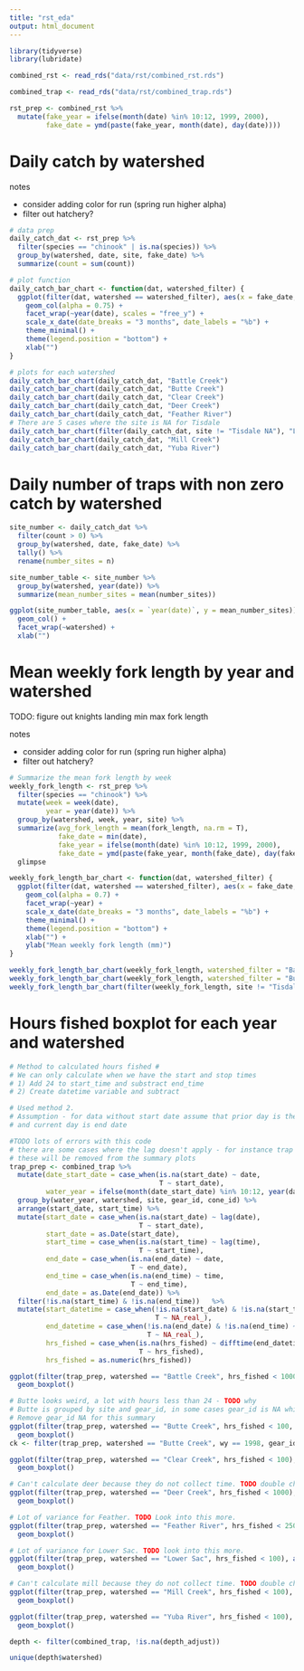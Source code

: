 ```yaml
---
title: "rst_eda"
output: html_document
---
```


```r
library(tidyverse)
library(lubridate)

combined_rst <- read_rds("data/rst/combined_rst.rds")

combined_trap <- read_rds("data/rst/combined_trap.rds")
```

```r
rst_prep <- combined_rst %>%
  mutate(fake_year = ifelse(month(date) %in% 10:12, 1999, 2000),
         fake_date = ymd(paste(fake_year, month(date), day(date))))


```

# Daily catch by watershed

notes

- consider adding color for run (spring run higher alpha)
- filter out hatchery?


```r
# data prep
daily_catch_dat <- rst_prep %>%
  filter(species == "chinook" | is.na(species)) %>%
  group_by(watershed, date, site, fake_date) %>%
  summarize(count = sum(count))

# plot function
daily_catch_bar_chart <- function(dat, watershed_filter) {
  ggplot(filter(dat, watershed == watershed_filter), aes(x = fake_date, y = count, fill = site)) +
    geom_col(alpha = 0.75) +
    facet_wrap(~year(date), scales = "free_y") +
    scale_x_date(date_breaks = "3 months", date_labels = "%b") +
    theme_minimal() +
    theme(legend.position = "bottom") +
    xlab("")
}

# plots for each watershed
daily_catch_bar_chart(daily_catch_dat, "Battle Creek")
daily_catch_bar_chart(daily_catch_dat, "Butte Creek")
daily_catch_bar_chart(daily_catch_dat, "Clear Creek")
daily_catch_bar_chart(daily_catch_dat, "Deer Creek")
daily_catch_bar_chart(daily_catch_dat, "Feather River")
# There are 5 cases where the site is NA for Tisdale
daily_catch_bar_chart(filter(daily_catch_dat, site != "Tisdale NA"), "Lower Sac")
daily_catch_bar_chart(daily_catch_dat, "Mill Creek")
daily_catch_bar_chart(daily_catch_dat, "Yuba River")
```

# Daily number of traps with non zero catch by watershed

```r
site_number <- daily_catch_dat %>%
  filter(count > 0) %>%
  group_by(watershed, date, fake_date) %>%
  tally() %>%
  rename(number_sites = n) 

site_number_table <- site_number %>%
  group_by(watershed, year(date)) %>%
  summarize(mean_number_sites = mean(number_sites))

ggplot(site_number_table, aes(x = `year(date)`, y = mean_number_sites)) +
  geom_col() +
  facet_wrap(~watershed) +
  xlab("")
```

# Mean weekly fork length by year and watershed

TODO: figure out knights landing min max fork length

notes

- consider adding color for run (spring run higher alpha)
- filter out hatchery?

```r
# Summarize the mean fork length by week
weekly_fork_length <- rst_prep %>%
  filter(species == "chinook") %>%
  mutate(week = week(date),
         year = year(date)) %>%
  group_by(watershed, week, year, site) %>%
  summarize(avg_fork_length = mean(fork_length, na.rm = T),
            fake_date = min(date),
            fake_year = ifelse(month(date) %in% 10:12, 1999, 2000),
            fake_date = ymd(paste(fake_year, month(fake_date), day(fake_date)))) %>%
  glimpse

weekly_fork_length_bar_chart <- function(dat, watershed_filter) {
  ggplot(filter(dat, watershed == watershed_filter), aes(x = fake_date, y = avg_fork_length, fill = site)) +
    geom_col(alpha = 0.7) +
    facet_wrap(~year) +
    scale_x_date(date_breaks = "3 months", date_labels = "%b") +
    theme_minimal() +
    theme(legend.position = "bottom") +
    xlab("") +
    ylab("Mean weekly fork length (mm)")
}

weekly_fork_length_bar_chart(weekly_fork_length, watershed_filter = "Battle Creek")
weekly_fork_length_bar_chart(weekly_fork_length, watershed_filter = "Butte Creek")
weekly_fork_length_bar_chart(filter(weekly_fork_length, site != "Tisdale NA"), "Lower Sac")
```

# Hours fished boxplot for each year and watershed

```r
# Method to calculated hours fished #
# We can only calculate when we have the start and stop times
# 1) Add 24 to start_time and substract end_time 
# 2) Create datetime variable and subtract

# Used method 2. 
# Assumption - for data without start date assume that prior day is the start date
# and current day is end date

#TODO lots of errors with this code
# there are some cases where the lag doesn't apply - for instance trap date in dec and then next in march. assumed it stopped in this time
# these will be removed from the summary plots
trap_prep <- combined_trap %>%
  mutate(date_start_date = case_when(is.na(start_date) ~ date, 
                                     T ~ start_date),
         water_year = ifelse(month(date_start_date) %in% 10:12, year(date_start_date) + 1, year(date_start_date))) %>%
  group_by(water_year, watershed, site, gear_id, cone_id) %>%
  arrange(start_date, start_time) %>%
  mutate(start_date = case_when(is.na(start_date) ~ lag(date),
                                T ~ start_date),
         start_date = as.Date(start_date),
         start_time = case_when(is.na(start_time) ~ lag(time),
                                T ~ start_time),
         end_date = case_when(is.na(end_date) ~ date,
                              T ~ end_date),
         end_time = case_when(is.na(end_time) ~ time,
                              T ~ end_time),
         end_date = as.Date(end_date)) %>%
  filter(!is.na(start_time) & !is.na(end_time))   %>%
  mutate(start_datetime = case_when(!is.na(start_date) & !is.na(start_time) ~ ymd_hms(paste(start_date, start_time)),
                                    T ~ NA_real_),
         end_datetime = case_when(!is.na(end_date) & !is.na(end_time) ~ ymd_hms(paste(end_date, end_time)),
                                  T ~ NA_real_),
         hrs_fished = case_when(is.na(hrs_fished) ~ difftime(end_datetime, start_datetime, units = "hours"),
                                T ~ hrs_fished),
         hrs_fished = as.numeric(hrs_fished))


```


```r

ggplot(filter(trap_prep, watershed == "Battle Creek", hrs_fished < 1000), aes(x = as.factor(water_year), y = hrs_fished)) +
  geom_boxplot()

# Butte looks weird, a lot with hours less than 24 - TODO why
# Butte is grouped by site and gear_id, in some cases gear_id is NA which messes up the start/date hrs etc.
# Remove gear_id NA for this summary
ggplot(filter(trap_prep, watershed == "Butte Creek", hrs_fished < 100, !is.na(gear_id)), aes(x = wy, y = hrs_fished)) +
  geom_boxplot()
ck <- filter(trap_prep, watershed == "Butte Creek", wy == 1998, gear_id == "rotary screw trap 2")

ggplot(filter(trap_prep, watershed == "Clear Creek", hrs_fished < 100), aes(x = wy, y = hrs_fished)) +
  geom_boxplot()

# Can't calculate deer because they do not collect time. TODO double check this
ggplot(filter(trap_prep, watershed == "Deer Creek", hrs_fished < 1000), aes(x = wy, y = hrs_fished)) +
  geom_boxplot()

# Lot of variance for Feather. TODO Look into this more.
ggplot(filter(trap_prep, watershed == "Feather River", hrs_fished < 250), aes(x = wy, y = hrs_fished)) +
  geom_boxplot()

# Lot of variance for Lower Sac. TODO look into this more.
ggplot(filter(trap_prep, watershed == "Lower Sac", hrs_fished < 100), aes(x = wy, y = hrs_fished)) +
  geom_boxplot()

# Can't calculate mill because they do not collect time. TODO double check this
ggplot(filter(trap_prep, watershed == "Mill Creek", hrs_fished < 100), aes(x = wy, y = hrs_fished)) +
  geom_boxplot()

ggplot(filter(trap_prep, watershed == "Yuba River", hrs_fished < 100), aes(x = wy, y = hrs_fished)) +
  geom_boxplot()
```
```r
depth <- filter(combined_trap, !is.na(depth_adjust))

unique(depth$watershed)
```
